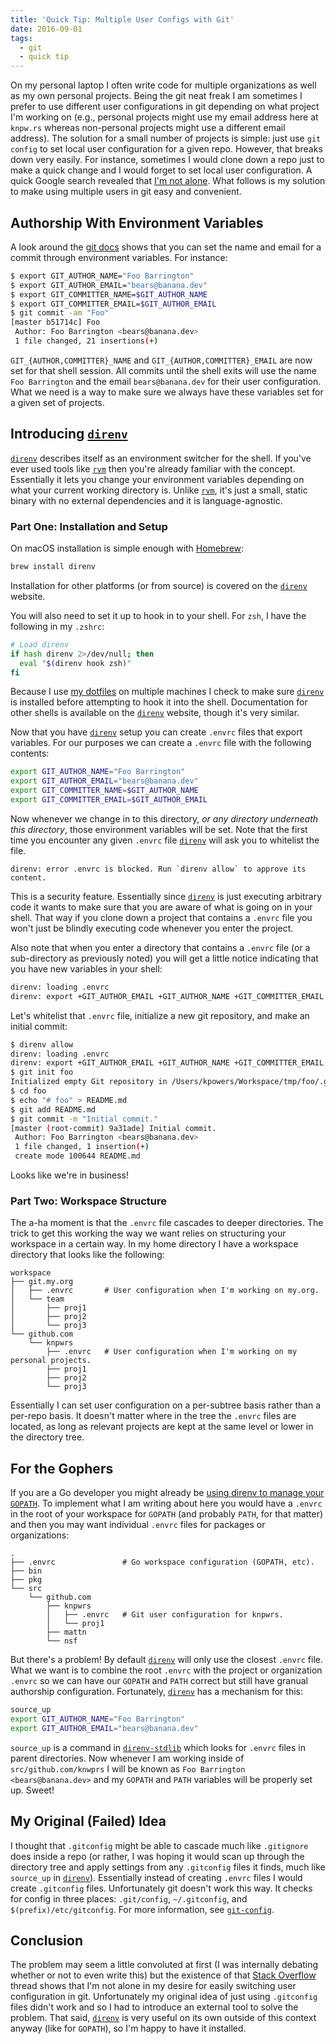 ```yaml
---
title: 'Quick Tip: Multiple User Configs with Git'
date: 2016-09-01
tags:
  - git
  - quick tip
---
```


On my personal laptop I often write code for multiple organizations as well as
my own personal projects. Being the git neat freak I am sometimes I prefer to
use different user configurations in git depending on what project I'm working
on (e.g., personal projects might use my email address here at `knpw.rs`
whereas non-personal projects might use a different email address). The
solution for a small number of projects is simple: just use `git config` to set
local user configuration for a given repo. However, that breaks down very
easily. For instance, sometimes I would clone down a repo just to make a quick
change and I would forget to set local user configuration. A quick Google
search revealed that [I'm not alone][stack overflow]. What follows is my
solution to make using multiple users in git easy and convenient.

## Authorship With Environment Variables

A look around the [git docs] shows that you can set the name and email for a
commit through environment variables. For instance:

```sh
$ export GIT_AUTHOR_NAME="Foo Barrington"
$ export GIT_AUTHOR_EMAIL="bears@banana.dev"
$ export GIT_COMMITTER_NAME=$GIT_AUTHOR_NAME
$ export GIT_COMMITTER_EMAIL=$GIT_AUTHOR_EMAIL
$ git commit -am "Foo"
[master b51714c] Foo
 Author: Foo Barrington <bears@banana.dev>
 1 file changed, 21 insertions(+)
```

`GIT_{AUTHOR,COMMITTER}_NAME` and `GIT_{AUTHOR,COMMITTER}_EMAIL` are now set
for that shell session. All commits until the shell exits will use the name
`Foo Barrington` and the email `bears@banana.dev` for their user configuration.
What we need is a way to make sure we always have these variables set for a
given set of projects.

## Introducing [`direnv`]

[`direnv`] describes itself as an environment switcher for the shell. If you've
ever used tools like [`rvm`] then you're already familiar with the concept.
Essentially it lets you change your environment variables depending on what
your current working directory is. Unlike [`rvm`], it's just a small, static
binary with no external dependencies and it is language-agnostic.

### Part One: Installation and Setup

On macOS installation is simple enough with [Homebrew]:

```sh
brew install direnv
```

Installation for other platforms (or from source) is covered on the [`direnv`]
website.

You will also need to set it up to hook in to your shell. For `zsh`, I have the
following in my `.zshrc`:

```sh
# Load direnv
if hash direnv 2>/dev/null; then
  eval "$(direnv hook zsh)"
fi
```

Because I use [my dotfiles] on multiple machines I check to make sure
[`direnv`] is installed before attempting to hook it into the shell.
Documentation for other shells is available on the [`direnv`] website, though
it's very similar.

Now that you have [`direnv`] setup you can create `.envrc` files that export
variables. For our purposes we can create a `.envrc` file with the following
contents:

```sh
export GIT_AUTHOR_NAME="Foo Barrington"
export GIT_AUTHOR_EMAIL="bears@banana.dev"
export GIT_COMMITTER_NAME=$GIT_AUTHOR_NAME
export GIT_COMMITTER_EMAIL=$GIT_AUTHOR_EMAIL
```

Now whenever we change in to this directory, _or any directory underneath this
directory_, those environment variables will be set. Note that the first time
you encounter any given `.envrc` file [`direnv`] will ask you to whitelist the
file.

```
direnv: error .envrc is blocked. Run `direnv allow` to approve its content.
```

This is a security feature. Essentially since [`direnv`] is just executing
arbitrary code it wants to make sure that you are aware of what is going on in
your shell. That way if you clone down a project that contains a `.envrc` file
you won't just be blindly executing code whenever you enter the project.

Also note that when you enter a directory that contains a `.envrc` file (or a
sub-directory as previously noted) you will get a little notice indicating that
you have new variables in your shell:

```sh
direnv: loading .envrc
direnv: export +GIT_AUTHOR_EMAIL +GIT_AUTHOR_NAME +GIT_COMMITTER_EMAIL +GIT_COMMITTER_NAME
```

Let's whitelist that `.envrc` file, initialize a new git repository, and make
an initial commit:

```sh
$ direnv allow
direnv: loading .envrc
direnv: export +GIT_AUTHOR_EMAIL +GIT_AUTHOR_NAME +GIT_COMMITTER_EMAIL +GIT_COMMITTER_NAME
$ git init foo
Initialized empty Git repository in /Users/kpowers/Workspace/tmp/foo/.git/
$ cd foo
$ echo "# foo" > README.md
$ git add README.md
$ git commit -m "Initial commit."
[master (root-commit) 9a31ade] Initial commit.
 Author: Foo Barrington <bears@banana.dev>
 1 file changed, 1 insertion(+)
 create mode 100644 README.md
```

Looks like we're in business!

### Part Two: Workspace Structure

The a-ha moment is that the `.envrc` file cascades to deeper directories. The
trick to get this working the way we want relies on structuring your workspace
in a certain way. In my home directory I have a workspace directory that looks
like the following:

```
workspace
├── git.my.org
│   ├── .envrc       # User configuration when I'm working on my.org.
│   └── team
│       ├── proj1
│       ├── proj2
│       └── proj3
└── github.com
    └── knpwrs
        ├── .envrc   # User configuration when I'm working on my personal projects.
        ├── proj1
        ├── proj2
        └── proj3
```

Essentially I can set user configuration on a per-subtree basis rather than
a per-repo basis. It doesn't matter where in the tree the `.envrc` files are
located, as long as relevant projects are kept at the same level or lower in
the directory tree.

## For the Gophers

If you are a Go developer you might already be [using direnv to manage your
`GOPATH`][gopath]. To implement what I am writing about here you would have a
`.envrc` in the root of your workspace for `GOPATH` (and probably `PATH`, for
that matter) and then you may want individual `.envrc` files for packages or
organizations:

```
.
├── .envrc               # Go workspace configuration (GOPATH, etc).
├── bin
├── pkg
└── src
    └── github.com
        ├── knpwrs
        │   ├── .envrc   # Git user configuration for knpwrs.
        │   └── proj1
        ├── mattn
        └── nsf
```

But there's a problem! By default [`direnv`] will only use the closest `.envrc`
file. What we want is to combine the root `.envrc` with the project or
organization `.envrc` so we can have our `GOPATH` and `PATH` correct but still
have granual authorship configuration. Fortunately, [`direnv`] has a mechanism
for this:

```sh
source_up
export GIT_AUTHOR_NAME="Foo Barrington"
export GIT_AUTHOR_EMAIL="bears@banana.dev"
```

`source_up` is a command in [`direnv-stdlib`] which looks for `.envrc` files in
parent directories. Now whenever I am working inside of `src/github.com/knwprs`
I will be known as `Foo Barrington <bears@banana.dev>` and my `GOPATH` and
`PATH` variables will be properly set up. Sweet!

## My Original (Failed) Idea

I thought that `.gitconfig` might be able to cascade much like `.gitignore`
does inside a repo (or rather, I was hoping it would scan up through the
directory tree and apply settings from any `.gitconfig` files it finds, much
like `source_up` in [`direnv`]). Essentially instead of creating `.envrc`
files I would create `.gitconfig` files. Unfortunately git doesn't work this
way. It checks for config in three places: `.git/config`, `~/.gitconfig`, and
`$(prefix)/etc/gitconfig`. For more information, see [`git-config`].

## Conclusion

The problem may seem a little convoluted at first (I was internally debating
whether or not to even write this) but the existence of that [Stack Overflow]
thread shows that I'm not alone in my desire for easily switching user
configuration in git. Unfortunately my original idea of just using `.gitconfig`
files didn't work and so I had to introduce an external tool to solve the
problem. That said, [`direnv`] is very useful on its own outside of this
context anyway (like for `GOPATH`), so I'm happy to have it installed.

[homebrew]: http://brew.sh/ 'Homebrew'
[stack overflow]: http://stackoverflow.com/questions/4220416/can-i-specify-multiple-users-for-myself-in-gitconfig 'Stack Overflow: Can I specify multiple users for myself in .gitconfig?'
[`direnv-stdlib`]: http://direnv.net/#man/direnv-stdlib.1 'direnv-stdlib.1'
[`direnv`]: http://direnv.net/ 'direnv'
[`git-config`]: https://git-scm.com/docs/git-config 'git-config'
[`rvm`]: http://rmv.io/ 'rvm'
[git docs]: https://git-scm.com/book/en/v2/Git-Internals-Environment-Variables#Committing 'Git Internals: Environment Variables'
[gopath]: http://tammersaleh.com/posts/manage-your-gopath-with-direnv/ 'Manage Your GOPATH with direnv'
[my dotfiles]: https://github.com/knpwrs/dotfiles
